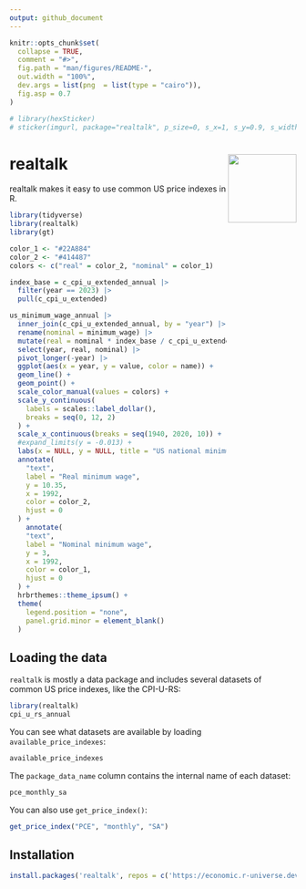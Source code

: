 ```yaml
---
output: github_document
---
```


<!-- README.md is generated from README.Rmd. Please edit that file -->

```r
knitr::opts_chunk$set(
  collapse = TRUE,
  comment = "#>",
  fig.path = "man/figures/README-",
  out.width = "100%",
  dev.args = list(png  = list(type = "cairo")),
  fig.asp = 0.7
)

# library(hexSticker)
# sticker(imgurl, package="realtalk", p_size=0, s_x=1, s_y=0.9, s_width=1, h_fill="#ffffff", h_color="#6f6c65", filename="inst/figures/imgfile.png")
```

# realtalk <a href="https://economic.github.io/realtalk/"><img src="man/figures/logo.png" align="right" width="120" /></a>

<!-- badges: start -->
<!-- badges: end -->

realtalk makes it easy to use common US price indexes in R.

```r
library(tidyverse)
library(realtalk)
library(gt)

color_1 <- "#22A884"
color_2 <- "#414487"
colors <- c("real" = color_2, "nominal" = color_1)

index_base = c_cpi_u_extended_annual |> 
  filter(year == 2023) |> 
  pull(c_cpi_u_extended)

us_minimum_wage_annual |> 
  inner_join(c_cpi_u_extended_annual, by = "year") |> 
  rename(nominal = minimum_wage) |> 
  mutate(real = nominal * index_base / c_cpi_u_extended) |> 
  select(year, real, nominal) |> 
  pivot_longer(-year) |> 
  ggplot(aes(x = year, y = value, color = name)) +
  geom_line() + 
  geom_point() + 
  scale_color_manual(values = colors) +
  scale_y_continuous(
    labels = scales::label_dollar(), 
    breaks = seq(0, 12, 2)
  ) +
  scale_x_continuous(breaks = seq(1940, 2020, 10)) +
  #expand_limits(y = -0.013) +
  labs(x = NULL, y = NULL, title = "US national minimum wage, in nominal and real terms (2023$)") +
  annotate(
    "text",
    label = "Real minimum wage",
    y = 10.35,
    x = 1992, 
    color = color_2,
    hjust = 0
  ) +
    annotate(
    "text",
    label = "Nominal minimum wage",
    y = 3,
    x = 1992, 
    color = color_1,
    hjust = 0
  ) +
  hrbrthemes::theme_ipsum() + 
  theme(
    legend.position = "none",
    panel.grid.minor = element_blank()
  )
```

## Loading the data
`realtalk` is mostly a data package and includes several datasets of common US
price indexes, like the CPI-U-RS:
```r
library(realtalk)
cpi_u_rs_annual
```

You can see what datasets are available by loading `available_price_indexes`:
```r
available_price_indexes
```
The `package_data_name` column contains the internal name of each dataset:
```r
pce_monthly_sa
```
You can also use `get_price_index()`:
```r
get_price_index("PCE", "monthly", "SA")
```

## Installation
``` r
install.packages('realtalk', repos = c('https://economic.r-universe.dev', 'https://cloud.r-project.org'))
```
